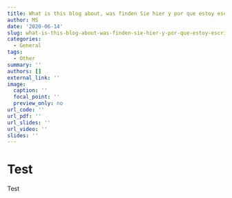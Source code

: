 ```yaml
---
title: What is this blog about, was finden Sie hier y por que estoy escribiendo eso?
author: MS
date: '2020-06-14'
slug: what-is-this-blog-about-was-finden-sie-hier-y-por-que-estoy-escribiendo-eso
categories:
  - General
tags:
  - Other
summary: ''
authors: []
external_link: ''
image:
  caption: ''
  focal_point: ''
  preview_only: no
url_code: ''
url_pdf: ''
url_slides: ''
url_video: ''
slides: ''
---
```


# Test
Test
